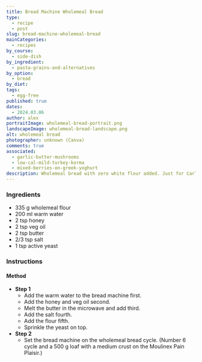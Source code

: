 ```yaml
---
title: Bread Machine Wholemeal Bread
type:
  - recipe
  - post
slug: bread-machine-wholemeal-bread
mainCategories:
  - recipes
by_course:
  - side-dish
by_ingredient:
  - pasta-grains-and-alternatives
by_option:
  - bread
by_diet:
tags:
  - egg-free
published: true
dates:
  - 2024.03.06
author: alex
portraitImage: wholemeal-bread-portrait.png
landscapeImage: wholemeal-bread-landscape.png
alt: wholemeal bread
photographer: unknown (Canva)
comments: true
associated:
  - garlic-butter-mushrooms
  - low-cal-mild-turkey-korma
  - mixed-berries-on-greek-yoghurt
description: Wholemeal bread with zero white flour added. Just for Carl.
---
```


<Ingredients>

### Ingredients

- 335 g wholemeal flour
- 200 ml warm water
- 2 tsp honey
- 2 tsp veg oil
- 2 tsp butter
- 2/3 tsp salt
- 1 tsp active yeast

</Ingredients>

<Instructions>

### Instructions

#### Method

- **Step 1**
  - Add the warm water to the bread machine first.
  - Add the honey and veg oil second.
  - Melt the butter in the microwave and add third.
  - Add the salt fourth.
  - Add the flour fifth.
  - Sprinkle the yeast on top.
- **Step 2**
  - Set the bread machine on the wholemeal bread cycle. (Number 6 cycle and a 500 g loaf with a medium crust on the Moulinex Pain Plaisir.)

</Instructions>
